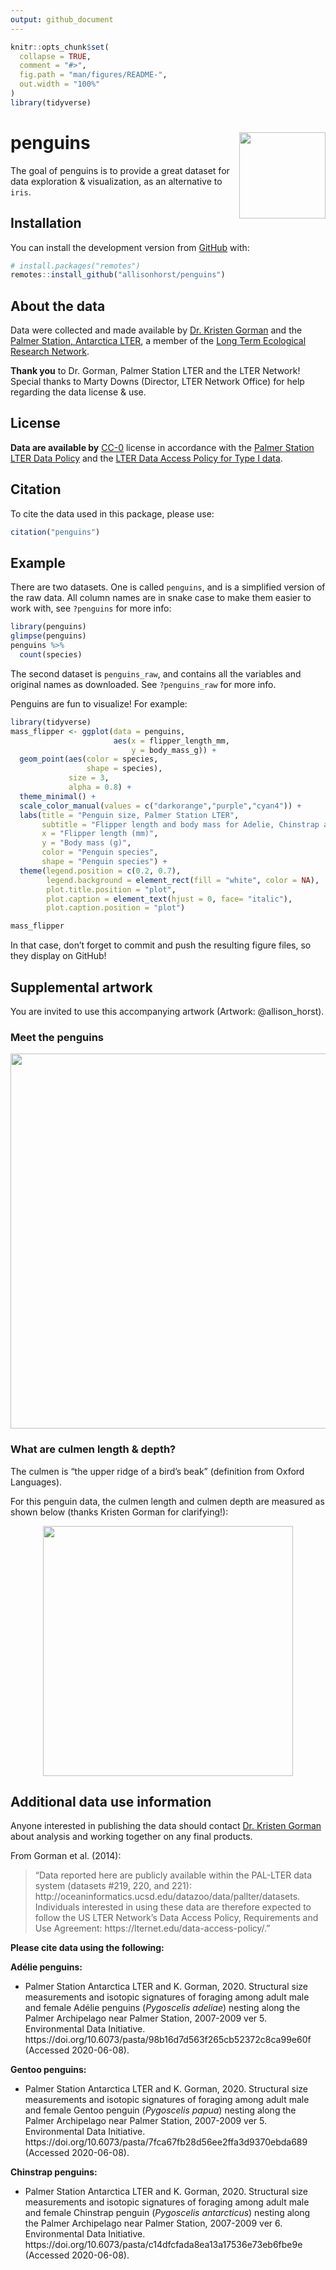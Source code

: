 ```yaml
---
output: github_document
---
```


<!-- README.md is generated from README.Rmd. Please edit that file -->

```r
knitr::opts_chunk$set(
  collapse = TRUE,
  comment = "#>",
  fig.path = "man/figures/README-",
  out.width = "100%"
)
library(tidyverse)
```

# penguins <img src='man/figures/logo.png' align="right" height="138.5" />

<!-- badges: start -->
<!-- badges: end -->

The goal of penguins is to provide a great dataset for data exploration & visualization, as an alternative to `iris`. 

## Installation

<!--You can install the released version of penguins from [CRAN](https://CRAN.R-project.org) with:

``` r
install.packages("penguins")
```
-->

You can install the development version from [GitHub](https://github.com/) with:

``` r
# install.packages("remotes")
remotes::install_github("allisonhorst/penguins")
```

## About the data

Data were collected and made available by [Dr. Kristen Gorman](https://www.uaf.edu/cfos/people/faculty/detail/kristen-gorman.php) and the [Palmer Station, Antarctica LTER](https://pal.lternet.edu/), a member of the [Long Term Ecological Research Network](https://lternet.edu/). 

**Thank you** to Dr. Gorman, Palmer Station LTER and the LTER Network! Special thanks to Marty Downs (Director, LTER Network Office) for help regarding the data license & use.

## License

**Data are available by** [CC-0](https://creativecommons.org/share-your-work/public-domain/cc0/) license in accordance with the [Palmer Station LTER Data Policy](http://pal.lternet.edu/data/policies) and the [LTER Data Access Policy for Type I data](https://lternet.edu/data-access-policy/).

## Citation

To cite the data used in this package, please use:

```r
citation("penguins")
```

## Example

There are two datasets. One is called `penguins`, and is a simplified version of the raw data. All column names are in snake case to make them easier to work with, see `?penguins` for more info: 

```r
library(penguins)
glimpse(penguins)
penguins %>% 
  count(species)
```

The second dataset is `penguins_raw`, and contains all the variables and original names as downloaded. See `?penguins_raw` for more info.

Penguins are fun to visualize! For example:

```r
library(tidyverse)
mass_flipper <- ggplot(data = penguins, 
                       aes(x = flipper_length_mm,
                           y = body_mass_g)) +
  geom_point(aes(color = species, 
                 shape = species),
             size = 3,
             alpha = 0.8) +
  theme_minimal() +
  scale_color_manual(values = c("darkorange","purple","cyan4")) +
  labs(title = "Penguin size, Palmer Station LTER",
       subtitle = "Flipper length and body mass for Adelie, Chinstrap and Gentoo Penguins",
       x = "Flipper length (mm)",
       y = "Body mass (g)",
       color = "Penguin species",
       shape = "Penguin species") +
  theme(legend.position = c(0.2, 0.7),
        legend.background = element_rect(fill = "white", color = NA),
        plot.title.position = "plot",
        plot.caption = element_text(hjust = 0, face= "italic"),
        plot.caption.position = "plot")

mass_flipper
```

In that case, don't forget to commit and push the resulting figure files, so they display on GitHub!

## Supplemental artwork

You are invited to use this accompanying artwork (Artwork: @allison_horst).

### Meet the penguins

<p align="center"><img src="man/figures/lter_penguins.png" width="600px"></p>


### What are culmen length & depth? 

The culmen is "the upper ridge of a bird's beak" (definition from Oxford Languages). 

For this penguin data, the culmen length and culmen depth are measured as shown below (thanks Kristen Gorman for clarifying!):

<p align="center"><img src="man/figures/culmen_depth.png" width="400px"></p>

## Additional data use information

Anyone interested in publishing the data should contact [Dr. Kristen Gorman](https://www.uaf.edu/cfos/people/faculty/detail/kristen-gorman.php) about analysis and working together on any final products.

From Gorman et al. (2014): 

> "Data reported here are publicly available within the PAL-LTER data system (datasets #219, 220, and 221): http://oceaninformatics.ucsd.edu/datazoo/data/pallter/datasets. Individuals interested in using these data are therefore expected to follow the US LTER Network’s Data Access Policy, Requirements and Use Agreement: https://lternet.edu/data-access-policy/."

**Please cite data using the following:**

**Adélie penguins:** 

+ Palmer Station Antarctica LTER and K. Gorman, 2020. Structural size measurements and isotopic signatures of foraging among adult male and female Adélie penguins (*Pygoscelis adeliae*) nesting along the Palmer Archipelago near Palmer Station, 2007-2009 ver 5. Environmental Data Initiative. https://doi.org/10.6073/pasta/98b16d7d563f265cb52372c8ca99e60f (Accessed 2020-06-08).

**Gentoo penguins:** 

+ Palmer Station Antarctica LTER and K. Gorman, 2020. Structural size measurements and isotopic signatures of foraging among adult male and female Gentoo penguin (*Pygoscelis papua*) nesting along the Palmer Archipelago near Palmer Station, 2007-2009 ver 5. Environmental Data Initiative. https://doi.org/10.6073/pasta/7fca67fb28d56ee2ffa3d9370ebda689 (Accessed 2020-06-08).

**Chinstrap penguins:** 

+ Palmer Station Antarctica LTER and K. Gorman, 2020. Structural size measurements and isotopic signatures of foraging among adult male and female Chinstrap penguin (*Pygoscelis antarcticus*) nesting along the Palmer Archipelago near Palmer Station, 2007-2009 ver 6. Environmental Data Initiative. https://doi.org/10.6073/pasta/c14dfcfada8ea13a17536e73eb6fbe9e (Accessed 2020-06-08).
